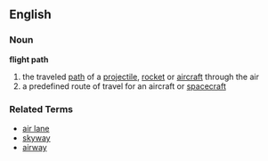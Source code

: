 == English ==
=== Noun ===
'''flight path'''
# the traveled [[path]] of a [[projectile]], [[rocket]] or [[aircraft]] through the air
# a predefined route of travel for an aircraft or [[spacecraft]]

=== Related Terms ===
*[[air lane]]
*[[skyway]]
*[[airway]]